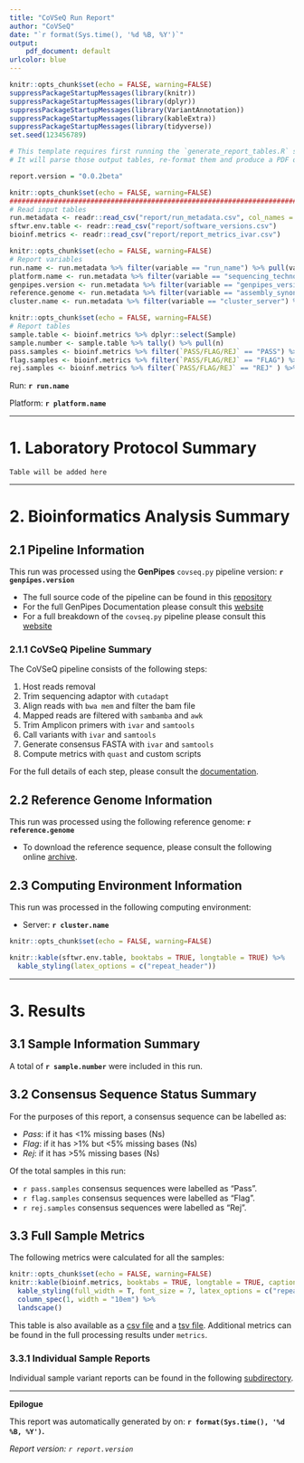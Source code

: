 ```yaml
---
title: "CoVSeQ Run Report"
author: "CoVSeQ"
date: "`r format(Sys.time(), '%d %B, %Y')`"
output: 
    pdf_document: default
urlcolor: blue
---
```


```r
knitr::opts_chunk$set(echo = FALSE, warning=FALSE)
suppressPackageStartupMessages(library(knitr))
suppressPackageStartupMessages(library(dplyr))
suppressPackageStartupMessages(library(VariantAnnotation))
suppressPackageStartupMessages(library(kableExtra))
suppressPackageStartupMessages(library(tidyverse))
set.seed(123456789)

# This template requires first running the `generate_report_tables.R` script
# It will parse those output tables, re-format them and produce a PDF document. 

report.version = "0.0.2beta"
```

```r
knitr::opts_chunk$set(echo = FALSE, warning=FALSE)
###############################################################################
# Read input tables 
run.metadata <- readr::read_csv("report/run_metadata.csv", col_names = c("variable", "value"))
sftwr.env.table <- readr::read_csv("report/software_versions.csv")
bioinf.metrics <- readr::read_csv("report/report_metrics_ivar.csv")
```

```r
knitr::opts_chunk$set(echo = FALSE, warning=FALSE)
# Report variables
run.name <- run.metadata %>% filter(variable == "run_name") %>% pull(value)
platform.name <- run.metadata %>% filter(variable == "sequencing_technology")%>% pull(value)
genpipes.version <- run.metadata %>% filter(variable == "genpipes_version") %>% pull(value)
reference.genome <- run.metadata %>% filter(variable == "assembly_synonyms") %>% pull(value)
cluster.name <- run.metadata %>% filter(variable == "cluster_server") %>% pull(value)
```
  
```r
knitr::opts_chunk$set(echo = FALSE, warning=FALSE)
# Report tables
sample.table <- bioinf.metrics %>% dplyr::select(Sample)
sample.number <- sample.table %>% tally() %>% pull(n)
pass.samples <- bioinf.metrics %>% filter(`PASS/FLAG/REJ` == "PASS") %>% tally() %>% pull(n)
flag.samples <- bioinf.metrics %>% filter(`PASS/FLAG/REJ` == "FLAG") %>% tally() %>% pull(n)
rej.samples <- bioinf.metrics %>% filter(`PASS/FLAG/REJ` == "REJ" ) %>% tally() %>% pull(n)

```

Run: **`r run.name`**

Platform: **`r platform.name`**

---

# 1. Laboratory Protocol Summary

`Table will be added here`

---

# 2. Bioinformatics Analysis Summary

## 2.1 Pipeline Information

This run was processed using the **GenPipes** `covseq.py` pipeline version: **`r genpipes.version`**

- The full source code of the pipeline can be found in this [repository](https://bitbucket.org/mugqic/genpipes/src/covid_1.0/)
- For the full GenPipes Documentation please consult this [website](https://genpipes.readthedocs.io/en/latest/)
- For a full breakdown of the `covseq.py` pipeline please consult this [website](https://c3g.github.io/covseq_McGill/SARS_CoV2_Sequencing/Illumina_overview.html)

### 2.1.1 CoVSeQ Pipeline Summary 

The CoVSeQ pipeline consists of the following steps: 

1. Host reads removal 
2. Trim sequencing adaptor with `cutadapt`
3. Align reads with `bwa mem` and filter the bam file
4. Mapped reads are filtered with `sambamba` and `awk`
5. Trim Amplicon primers with `ivar` and `samtools`
6. Call variants with `ivar` and `samtools`
7. Generate consensus FASTA with `ivar` and `samtools`
8. Compute metrics with `quast` and custom scripts

For the full details of each step, please consult the [documentation](https://c3g.github.io/covseq_McGill/SARS_CoV2_Sequencing/Illumina_overview.html). 

## 2.2 Reference Genome Information

This run was processed using the following reference genome: **`r reference.genome`**

 * To download the reference sequence, please consult the following online [archive](https://www.ncbi.nlm.nih.gov/nuccore/MN908947).   

## 2.3 Computing Environment Information

This run was processed in the following computing environment: 

- Server: **`r cluster.name`**

```r
knitr::opts_chunk$set(echo = FALSE, warning=FALSE)

knitr::kable(sftwr.env.table, booktabs = TRUE, longtable = TRUE) %>% 
  kable_styling(latex_options = c("repeat_header"))

```

---

# 3. Results 

## 3.1 Sample Information Summary

A total of **`r sample.number`** were included in this run. 


## 3.2 Consensus Sequence Status Summary

For the purposes of this report, a consensus sequence can be labelled as: 

- *Pass*: if it has <1% missing bases (Ns)
- *Flag*: if it has >1% but <5% missing bases (Ns)
- *Rej*: if it has >5% missing bases (Ns)

Of the total samples in this run: 

- `r pass.samples` consensus sequences were labelled as "Pass". 
- `r flag.samples` consensus sequences were labelled as "Flag". 
- `r rej.samples` consensus sequences were labelled as "Rej". 


## 3.3 Full Sample Metrics

The following metrics were calculated for all the samples: 

```r
knitr::opts_chunk$set(echo = FALSE, warning=FALSE)
knitr::kable(bioinf.metrics, booktabs = TRUE, longtable = TRUE, caption = "Full Sample Metrics")  %>%
  kable_styling(full_width = T, font_size = 7, latex_options = c("repeat_header")) %>% 
  column_spec(1, width = "10em") %>% 
  landscape()

```

This table is also available as a [csv file](report_metrics_ivar.csv) and a [tsv file](report_metrics_ivar.tsv). Additional metrics can be found in the full processing results under `metrics`. 

### 3.3.1 Individual Sample Reports

Individual sample variant reports can be found in the following [subdirectory](sample_reports/).

---

**Epilogue**

This report was automatically generated by on: **`r format(Sys.time(), '%d %B, %Y')`.**

*Report version: `r report.version`*

